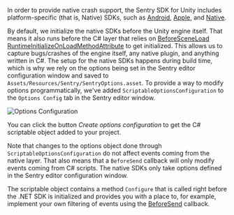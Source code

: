 In order to provide native crash support, the Sentry SDK for Unity includes platform-specific (that is, Native) SDKs, such as [Android](/platforms/android/), [Apple](/platforms/apple/guides/ios/), and [Native](/platforms/native/).

By default, we initialize the native SDKs before the Unity engine itself. That means it also runs before the C# layer that relies on [BeforeSceneLoad RuntimeInitializeOnLoadMethodAttribute](https://docs.unity3d.com/ScriptReference/RuntimeInitializeLoadType.BeforeSceneLoad.html) to get initialized. This allows us to capture bugs/crashes of the engine itself, any native plugin, and anything written in C#. The setup for the native SDKs happens during build time, which is why we rely on the options being set in the Sentry editor configuration window and saved to `Assets/Resources/Sentry/SentryOptions.asset`. To provide a way to modify options programmatically, we've added `ScriptableOptionsConfiguration` to the `Options Config` tab in the Sentry editor window.

![Options Configuration](unity-options-configuration.png)

<Note>

You can click the button _Create options configuration_ to get the C# scriptable object added to your project.

</Note>

Note that changes to the options object done through `ScriptableOptionsConfiguration` do not affect events coming from the native layer. That also means that a `BeforeSend` callback will only modify events coming from C# scripts. The native SDKs only take options defined in the Sentry editor configuration window.

The scriptable object contains a method `Configure` that is called right before the .NET SDK is initialized and provides you with a place to, for example, implement your own filtering of events using the [BeforeSend](/platforms/unity/configuration/filtering/#using-platformidentifier-namebefore-send-) callback.
